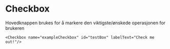 # Checkbox

Hovedknappen brukes for å markere den viktigste/ønskede operasjonen for brukeren

```tsx live=true
<Checkbox name="exampleCheckbox" id="testBox" labelText="Check me out!"/>
```
